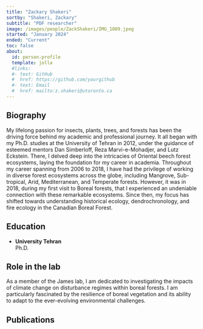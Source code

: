 ```yaml
---
title: "Zackary Shakeri"
sortby: "Shakeri, Zackary"
subtitle: "PDF researcher"
image: /images/people/ZackShakeri/IMG_1809.jpeg
started: "January 2024"
ended: "Current"
toc: false
about:
  id: person-profile
  template: jolla
  #links:
  #- text: GitHub
  #  href: https://github.com/yourgithub
  #- text: Email
  #  href: mailto:z.shakeri@utoronto.ca
---
```


::: {#person-profile}
:::
## Biography

My lifelong passion for insects, plants, trees, and forests has been the driving force behind my academic and professional journey. It all began with my Ph.D. studies at the University of Tehran in 2012, under the guidance of esteemed mentors Dan Simberloff, Reza Marvi-e-Mohadjer, and Lutz Eckstein. There, I delved deep into the intricacies of Oriental beech forest ecosystems, laying the foundation for my career in academia.
Throughout my career spanning from 2006 to 2018, I have had the privilege of working in diverse forest ecosystems across the globe, including Mangrove, Sub-tropical, Arid, Mediterranean, and Temperate forests. However, it was in 2018, during my first visit to Boreal forests, that I experienced an undeniable connection with these remarkable ecosystems. Since then, my focus has shifted towards understanding historical ecology, dendrochronology, and fire ecology in the Canadian Boreal Forest. 

## Education

-   **University Tehran**<br /> Ph.D.

## Role in the lab

As a member of the James lab, I am dedicated to investigating the impacts of climate change on disturbance regimes within boreal forests. I am particularly fascinated by the resilience of boreal vegetation and its ability to adapt to the ever-evolving environmental challenges.

## Publications